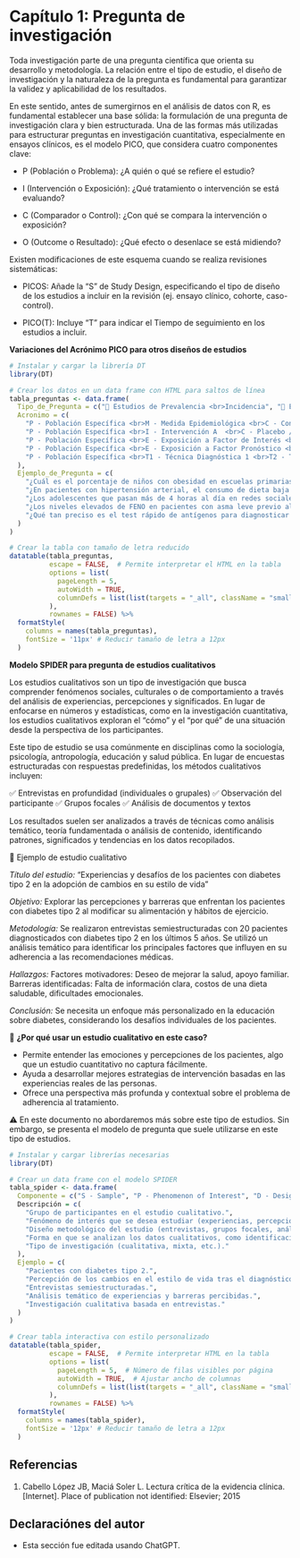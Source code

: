 # Capítulo 1: Pregunta de investigación

Toda investigación parte de una pregunta científica que orienta su desarrollo y metodología. La relación entre el tipo de estudio, el diseño de investigación y la naturaleza de la pregunta es fundamental para garantizar la validez y aplicabilidad de los resultados.

En este sentido, antes de sumergirnos en el análisis de datos con R, es fundamental establecer una base sólida: la formulación de una pregunta de investigación clara y bien estructurada. Una de las formas más utilizadas para estructurar preguntas en investigación cuantitativa, especialmente en ensayos clínicos, es el modelo PICO, que considera cuatro componentes clave:

-   P (Población o Problema): ¿A quién o qué se refiere el estudio?

-   I (Intervención o Exposición): ¿Qué tratamiento o intervención se está evaluando?

-   C (Comparador o Control): ¿Con qué se compara la intervención o exposición?

-   O (Outcome o Resultado): ¿Qué efecto o desenlace se está midiendo?

Existen modificaciones de este esquema cuando se realiza revisiones sistemáticas:

-   PICOS: Añade la "S" de Study Design, especificando el tipo de diseño de los estudios a incluir en la revisión (ej. ensayo clínico, cohorte, caso-control).

-   PICO(T): Incluye "T" para indicar el Tiempo de seguimiento en los estudios a incluir.


**Variaciones del Acrónimo PICO para otros diseños de estudios**

```r

# Instalar y cargar la librería DT
library(DT)

# Crear los datos en un data frame con HTML para saltos de línea
tabla_preguntas <- data.frame(
  Tipo_de_Pregunta = c("📌 Estudios de Prevalencia <br>Incidencia", "📌 Estudios de Intervención", "📌 Estudios observacionales analíticos", "📌 Estudios de Pronóstico", "📌 Estudios de Pruebas Diagnósticas"),
  Acronimo = c(
    "P - Población Específica <br>M - Medida Epidemiológica <br>C - Condición Evaluada",
    "P - Población Específica <br>I - Intervención A  <br>C - Placebo / Intervención B <br>/    cuidado estandar <br>O - Outcome o Desenlace",
    "P - Población Específica <br>E - Exposición a Factor de Interés <br>C - No Exposición <br>O - Outcome o Desenlace",
    "P - Población Específica <br>E - Exposición a Factor Pronóstico <br>C - No Exposición <br>O - Outcome o Desenlace",
    "P - Población Específica <br>T1 - Técnica Diagnóstica 1 <br>T2 - Técnica Diagnóstica 2 / Gold standard <br>O - Outcome o Desenlace"
  ),
  Ejemplo_de_Pregunta = c(
    "¿Cuál es el porcentaje de niños con obesidad en escuelas primarias de la Ciudad de Chiclayo?",
    "¿En pacientes con hipertensión arterial, el consumo de dieta baja en sodio reduce la presión arterial en comparación con una dieta normal?",
    "¿Los adolescentes que pasan más de 4 horas al día en redes sociales tienen un mayor riesgo de desarrollar ansiedad?",
    "¿Los niveles elevados de FENO en pacientes con asma leve previo al tratamiento predicen un mayor riesgo de desarrollar asma grave en los siguientes 5 años?",
    "¿Qué tan preciso es el test rápido de antígenos para diagnosticar influenza en comparación con una prueba de PCR?"
  )
)

# Crear la tabla con tamaño de letra reducido
datatable(tabla_preguntas, 
          escape = FALSE,  # Permite interpretar el HTML en la tabla
          options = list(
            pageLength = 5, 
            autoWidth = TRUE,
            columnDefs = list(list(targets = "_all", className = "small-text")) # Aplica la clase CSS
          ), 
          rownames = FALSE) %>%
  formatStyle(
    columns = names(tabla_preguntas), 
    fontSize = '11px' # Reducir tamaño de letra a 12px
  )
```

**Modelo SPIDER para pregunta de estudios cualitativos**

Los estudios cualitativos son un tipo de investigación que busca comprender fenómenos sociales, culturales o de comportamiento a través del análisis de experiencias, percepciones y significados. En lugar de enfocarse en números y estadísticas, como en la investigación cuantitativa, los estudios cualitativos exploran el "cómo" y el "por qué" de una situación desde la perspectiva de los participantes.

Este tipo de estudio se usa comúnmente en disciplinas como la sociología, psicología, antropología, educación y salud pública. En lugar de encuestas estructuradas con respuestas predefinidas, los métodos cualitativos incluyen:

✅ Entrevistas en profundidad (individuales o grupales)
✅ Observación del participante
✅ Grupos focales
✅ Análisis de documentos y textos

Los resultados suelen ser analizados a través de técnicas como análisis temático, teoría fundamentada o análisis de contenido, identificando patrones, significados y tendencias en los datos recopilados.

📌 Ejemplo de estudio cualitativo

*Título del estudio:*
"Experiencias y desafíos de los pacientes con diabetes tipo 2 en la adopción de cambios en su estilo de vida"

*Objetivo:*
Explorar las percepciones y barreras que enfrentan los pacientes con diabetes tipo 2 al modificar su alimentación y hábitos de ejercicio.

*Metodología:*
Se realizaron entrevistas semiestructuradas con 20 pacientes diagnosticados con diabetes tipo 2 en los últimos 5 años.
Se utilizó un análisis temático para identificar los principales factores que influyen en su adherencia a las recomendaciones médicas.

*Hallazgos:*
Factores motivadores: Deseo de mejorar la salud, apoyo familiar.
Barreras identificadas: Falta de información clara, costos de una dieta saludable, dificultades emocionales.

*Conclusión:*
Se necesita un enfoque más personalizado en la educación sobre diabetes, considerando los desafíos individuales de los pacientes.

🎯 **¿Por qué usar un estudio cualitativo en este caso?**

- Permite entender las emociones y percepciones de los pacientes, algo que un estudio cuantitativo no captura fácilmente.
- Ayuda a desarrollar mejores estrategias de intervención basadas en las experiencias reales de las personas.
- Ofrece una perspectiva más profunda y contextual sobre el problema de adherencia al tratamiento.

⚠️ En este documento no abordaremos más sobre este tipo de estudios. Sin embargo, se presenta el modelo de pregunta que suele utilizarse en este tipo de estudios.

```r
# Instalar y cargar librerías necesarias
library(DT)

# Crear un data frame con el modelo SPIDER
tabla_spider <- data.frame(
  Componente = c("S - Sample", "P - Phenomenon of Interest", "D - Design", "E - Evaluation", "R - Research Type"),
  Descripción = c(
    "Grupo de participantes en el estudio cualitativo.",
    "Fenómeno de interés que se desea estudiar (experiencias, percepciones, etc.).",
    "Diseño metodológico del estudio (entrevistas, grupos focales, análisis de contenido, etc.).",
    "Forma en que se analizan los datos cualitativos, como identificación de temas o patrones.",
    "Tipo de investigación (cualitativa, mixta, etc.)."
  ),
  Ejemplo = c(
    "Pacientes con diabetes tipo 2.",
    "Percepción de los cambios en el estilo de vida tras el diagnóstico.",
    "Entrevistas semiestructuradas.",
    "Análisis temático de experiencias y barreras percibidas.",
    "Investigación cualitativa basada en entrevistas."
  )
)

# Crear tabla interactiva con estilo personalizado
datatable(tabla_spider, 
          escape = FALSE,  # Permite interpretar HTML en la tabla
          options = list(
            pageLength = 5,  # Número de filas visibles por página
            autoWidth = TRUE,  # Ajustar ancho de columnas
            columnDefs = list(list(targets = "_all", className = "small-text")) # Aplica clase CSS para tamaño de letra
          ), 
          rownames = FALSE) %>%
  formatStyle(
    columns = names(tabla_spider), 
    fontSize = '12px' # Reducir tamaño de letra a 12px
  )

```

## Referencias 

1. Cabello López JB, Maciá Soler L. Lectura crítica de la evidencia clínica. [Internet]. Place of publication not identified: Elsevier; 2015

## Declaraciónes del autor

- Esta sección fue editada usando ChatGPT. 



